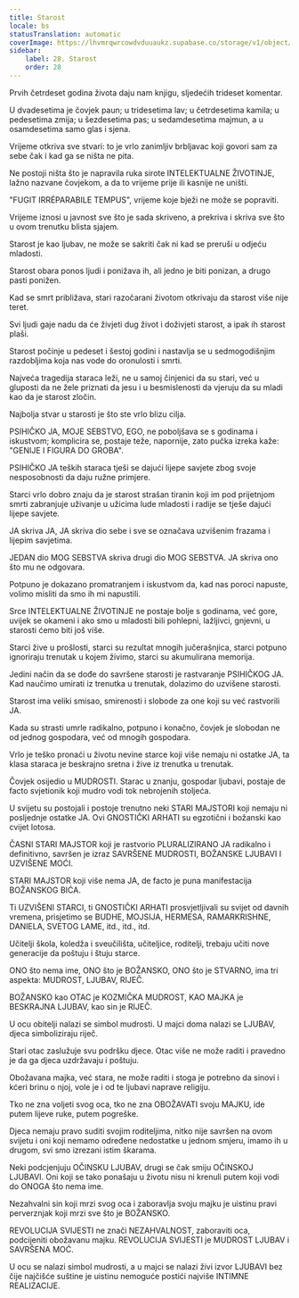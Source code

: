 ```yaml
---
title: Starost
locale: bs
statusTranslation: automatic
coverImage: https://lhvmrqwrcowdvduuaukz.supabase.co/storage/v1/object/public/strapi-uploads/small_cover-educacion-fundamental.webp-2d51a7828a2b1309555be27f7e2a61a0.webp
sidebar:
    label: 28. Starost
    order: 28
---
```

Prvih četrdeset godina života daju nam knjigu, sljedećih trideset komentar.

U dvadesetima je čovjek paun; u tridesetima lav; u četrdesetima kamila; u pedesetima zmija; u šezdesetima pas; u sedamdesetima majmun, a u osamdesetima samo glas i sjena.

Vrijeme otkriva sve stvari: to je vrlo zanimljiv brbljavac koji govori sam za sebe čak i kad ga se ništa ne pita.

Ne postoji ništa što je napravila ruka sirote INTELEKTUALNE ŽIVOTINJE, lažno nazvane čovjekom, a da to vrijeme prije ili kasnije ne uništi.

"FUGIT IRRÉPARABILE TEMPUS", vrijeme koje bježi ne može se popraviti.

Vrijeme iznosi u javnost sve što je sada skriveno, a prekriva i skriva sve što u ovom trenutku blista sjajem.

Starost je kao ljubav, ne može se sakriti čak ni kad se preruši u odjeću mladosti.

Starost obara ponos ljudi i ponižava ih, ali jedno je biti ponizan, a drugo pasti ponižen.

Kad se smrt približava, stari razočarani životom otkrivaju da starost više nije teret.

Svi ljudi gaje nadu da će živjeti dug život i doživjeti starost, a ipak ih starost plaši.

Starost počinje u pedeset i šestoj godini i nastavlja se u sedmogodišnjim razdobljima koja nas vode do oronulosti i smrti.

Najveća tragedija staraca leži, ne u samoj činjenici da su stari, već u gluposti da ne žele priznati da jesu i u besmislenosti da vjeruju da su mladi kao da je starost zločin.

Najbolja stvar u starosti je što ste vrlo blizu cilja.

PSIHIČKO JA, MOJE SEBSTVO, EGO, ne poboljšava se s godinama i iskustvom; komplicira se, postaje teže, napornije, zato pučka izreka kaže: "GENIJE I FIGURA DO GROBA".

PSIHIČKO JA teških staraca tješi se dajući lijepe savjete zbog svoje nesposobnosti da daju ružne primjere.

Starci vrlo dobro znaju da je starost strašan tiranin koji im pod prijetnjom smrti zabranjuje uživanje u užicima lude mladosti i radije se tješe dajući lijepe savjete.

JA skriva JA, JA skriva dio sebe i sve se označava uzvišenim frazama i lijepim savjetima.

JEDAN dio MOG SEBSTVA skriva drugi dio MOG SEBSTVA. JA skriva ono što mu ne odgovara.

Potpuno je dokazano promatranjem i iskustvom da, kad nas poroci napuste, volimo misliti da smo ih mi napustili.

Srce INTELEKTUALNE ŽIVOTINJE ne postaje bolje s godinama, već gore, uvijek se okameni i ako smo u mladosti bili pohlepni, lažljivci, gnjevni, u starosti ćemo biti još više.

Starci žive u prošlosti, starci su rezultat mnogih jučerašnjica, starci potpuno ignoriraju trenutak u kojem živimo, starci su akumulirana memorija.

Jedini način da se dođe do savršene starosti je rastvaranje PSIHIČKOG JA. Kad naučimo umirati iz trenutka u trenutak, dolazimo do uzvišene starosti.

Starost ima veliki smisao, smirenosti i slobode za one koji su već rastvorili JA.

Kada su strasti umrle radikalno, potpuno i konačno, čovjek je slobodan ne od jednog gospodara, već od mnogih gospodara.

Vrlo je teško pronaći u životu nevine starce koji više nemaju ni ostatke JA, ta klasa staraca je beskrajno sretna i žive iz trenutka u trenutak.

Čovjek osijedio u MUDROSTI. Starac u znanju, gospodar ljubavi, postaje de facto svjetionik koji mudro vodi tok nebrojenih stoljeća.

U svijetu su postojali i postoje trenutno neki STARI MAJSTORI koji nemaju ni posljednje ostatke JA. Ovi GNOSTIČKI ARHATI su egzotični i božanski kao cvijet lotosa.

ČASNI STARI MAJSTOR koji je rastvorio PLURALIZIRANO JA radikalno i definitivno, savršen je izraz SAVRŠENE MUDROSTI, BOŽANSKE LJUBAVI I UZVIŠENE MOĆI.

STARI MAJSTOR koji više nema JA, de facto je puna manifestacija BOŽANSKOG BIĆA.

Ti UZVIŠENI STARCI, ti GNOSTIČKI ARHATI prosvjetljivali su svijet od davnih vremena, prisjetimo se BUDHE, MOJSIJA, HERMESA, RAMARKRISHNE, DANIELA, SVETOG LAME, itd., itd., itd.

Učitelji škola, koledža i sveučilišta, učiteljice, roditelji, trebaju učiti nove generacije da poštuju i štuju starce.

ONO što nema ime, ONO što je BOŽANSKO, ONO što je STVARNO, ima tri aspekta: MUDROST, LJUBAV, RIJEČ.

BOŽANSKO kao OTAC je KOZMIČKA MUDROST, KAO MAJKA je BESKRAJNA LJUBAV, kao sin je RIJEČ.

U ocu obitelji nalazi se simbol mudrosti. U majci doma nalazi se LJUBAV, djeca simboliziraju riječ.

Stari otac zaslužuje svu podršku djece. Otac više ne može raditi i pravedno je da ga djeca uzdržavaju i poštuju.

Obožavana majka, već stara, ne može raditi i stoga je potrebno da sinovi i kćeri brinu o njoj, vole je i od te ljubavi naprave religiju.

Tko ne zna voljeti svog oca, tko ne zna OBOŽAVATI svoju MAJKU, ide putem lijeve ruke, putem pogreške.

Djeca nemaju pravo suditi svojim roditeljima, nitko nije savršen na ovom svijetu i oni koji nemamo određene nedostatke u jednom smjeru, imamo ih u drugom, svi smo izrezani istim škarama.

Neki podcjenjuju OČINSKU LJUBAV, drugi se čak smiju OČINSKOJ LJUBAVI. Oni koji se tako ponašaju u životu nisu ni krenuli putem koji vodi do ONOGA što nema ime.

Nezahvalni sin koji mrzi svog oca i zaboravlja svoju majku je uistinu pravi perverznjak koji mrzi sve što je BOŽANSKO.

REVOLUCIJA SVIJESTI ne znači NEZAHVALNOST, zaboraviti oca, podcijeniti obožavanu majku. REVOLUCIJA SVIJESTI je MUDROST LJUBAV i SAVRŠENA MOĆ.

U ocu se nalazi simbol mudrosti, a u majci se nalazi živi izvor LJUBAVI bez čije najčišće suštine je uistinu nemoguće postići najviše INTIMNE REALIZACIJE.

